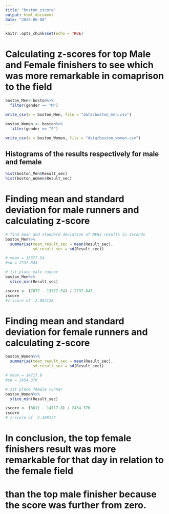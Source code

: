 ```yaml
---
title: "boston_zscore"
output: html_document
date: "2023-06-08"
---
```


```r
knitr::opts_chunk$set(echo = TRUE)
```

# Calculating z-scores for top Male and Female finishers to see which was more remarkable in comaprison to the field

```r
boston_Men<-boston%>%
  filter(gender == "M")

write_csv(x = boston_Men, file = "data/boston_men.csv")

boston_Women <- boston%>%
  filter(gender == "F")

write_csv(x = boston_Women, file = "data/boston_women.csv")
```
## Histograms of the results respectively for male and female

```r
hist(boston_Men$Result_sec)
hist(boston_Women$Result_sec)
```

# Finding mean and standard deviation for male runners and calculating z-score

```r
# find mean and standard deviation of MENS results in seconds
boston_Men%>%
  summarise(mean_result_sec = mean(Result_sec),
            sd_result_sec = sd(Result_sec))

# mean = 13377.54
#sd = 2737.843

# 1st place male runner
boston_Men%>%
  slice_min(Result_sec)

zscore <- (7677 - 13377.54) / 2737.843
zscore
#z-score of -2.082128
```

# Finding mean and standard deviation for female runners and calculating z-score
```r
boston_Women%>%
  summarise(mean_result_sec = mean(Result_sec),
            sd_result_sec = sd(Result_sec))

# mean = 14717.8
#sd = 2454.376

# 1st place female runner
boston_Women%>%
  slice_min(Result_sec)

zscore <- (8611 - 14717.8) / 2454.376
zscore
# z-score of -2.488127
```

# In conclusion, the top female finishers result was more remarkable for that day in relation to the female field
# than the top male finisher because the score was further from zero.